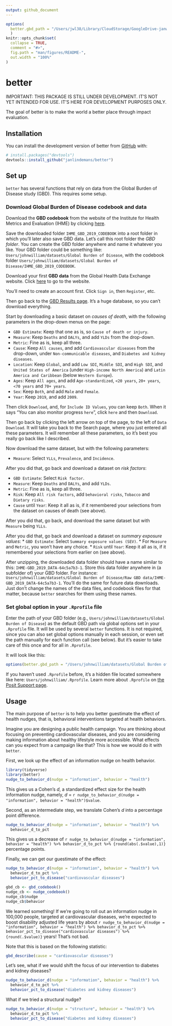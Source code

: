 ```yaml
---
output: github_document
---
```

 
<!-- README.md is generated from README.Rmd. Please edit that file -->

```r
options(
  better.gbd_path = "/Users/jwl38/Library/CloudStorage/GoogleDrive-janwillem.lindemans@gmail.com/My\ Drive/Offline\ Drive/R\ -\ Offline\ Drive/R\ packages\ JW/better/ignore/Global\ Burden\ of\ Disease\ Study\ Data"
  )
knitr::opts_chunk$set(
  collapse = TRUE,
  comment = "#>",
  fig.path = "man/figures/README-",
  out.width = "100%"
)
```

# better

<!-- badges: start -->
<!-- badges: end -->

IMPORTANT: THIS PACKAGE IS STILL UNDER DEVELOPMENT. IT'S NOT YET INTENDED FOR USE. IT'S HERE FOR DEVELOPMENT PURPOSES ONLY.

The goal of better is to make the world a better place through impact evaluation.

## Installation

You can install the development version of better from [GitHub](https://github.com/) with:

``` r
# install.packages("devtools")
devtools::install_github("janlindemans/better")
```

## Set up

<!-- COPY from better vignette: edit original there -->

`better` has several functions that rely on data from the Global Burden of Disease study (GBD). This requires some setup.

### Download Global Burden of Disease codebook and data

Download the **GBD codebook** from the website of the Institute for Health Metrics and Evaluation (IHME) by clicking [here](
https://www.healthdata.org/sites/default/files/files/Data_viz/GBD_2019_Data_Tools_Guide.zip). 

Save the downloaded folder `IHME_GBD_2019_CODEBOOK` into a root folder in which you'll later also save GBD data. Let's call this root folder the *GBD folder*. You can create the GBD folder anywhere and name it whatever you like. Your GBD folder could be something like: `Users/johnwilliam/datasets/Global Burden of Disease`, with the codebook folder `Users/johnwilliam/datasets/Global Burden of Disease/IHME_GBD_2019_CODEBOOK`.

Download your first **GBD data** from the Global Health Data Exchange website. Click [here](https://vizhub.healthdata.org/gbd-results/) to go to the website. 

You'll need to create an account first. Click `Sign in`, then `Register`, etc.  

Then go back to the [GBD Results page](https://vizhub.healthdata.org/gbd-results/). It's a huge database, so you can't download everything. 

Start by downloading a basic dataset on *causes of death*, with the following parameters in the drop-down menus on the page:

* `GBD Estimate`: Keep that one as is, so `Cause of death or injury`.
* `Measure`: Keep `Deaths` and `DALYs`, and add `YLDs` from the drop-down.
* `Metric`: Fine as is, keep all three.
* `Cause`: Keep `All causes`, and add `Cardiovascular diseases` from the drop-down, under `Non-communicable diseases`, and `Diabetes and kidney diseases`.
* `Location`: Keep `Global`, and add `Low SDI`, `Middle SDI`, and `High SDI`, and `United States of America` (under `High-income North America`) and `Latin America and Caribbean` (below `Western Europe`).
* `Ages`: Keep `All ages`, and add `Age-standardized`, `<20 years`, `20+ years`, `<70 years` and `70+ years`.
* `Sex`: Keep `Both`, and add `Male` and `Female`.
* `Year`: Keep `2019`, and add `2009`.

Then click `Download`, and, for `Include ID Values`, you can keep `Both`. When it says "You can also monitor progress `here`", click `here` and then `Download`. 

Then go back by clicking the left arrow on top of the page, to the left of `Data Download`. It will take you back to the Search page, where you just entered all these parameters. It will remember all these parameters, so it's best you really go back like I described. 

Now download the same dataset, but with the following parameters:

* `Measure`: Select `YLLs`, `Prevalence`, and `Incidence`.

After you did that, go back and download a dataset on *risk factors*:

* `GBD Estimate`: Select `Risk factor`. 
* `Measure`: Keep `Deaths` and `DALYs`, and add `YLDs`. 
* `Metric`: Fine as is, keep all three.
* `Risk`: Keep `All risk factors`, add `behavioral risks`, `Tobacco` and `Dietary risks`.
* `Cause` until `Year`: Keep it all as is, if it remembered your selections from the dataset on causes of death (see above).

After you did that, go back, and download the same dataset but with `Measure` being `YLLs`.

After you did that, go back and download a dataset on *summary exposure values*:
* `GBD Estimate`: Select `Summary exposure values (SEV)`.
* For `Measure` and `Metric`, you won't have any choice.
* `Risk` until `Year`: Keep it all as is, if it remembered your selections from earlier on (see above).

After unzipping, the downloaded data folder should have a name similar to this: `IHME-GBD_2019_DATA-64c5a7b3-1`. Store this data folder anywhere in (a subfolder of) your GBD folder. For instance: `Users/johnwilliam/datasets/Global Burden of Disease/Raw GBD data/IHME-GBD_2019_DATA-64c5a7b3-1`. You'll do the same for future data downloads. Just don't change the names of the data files, and codebook files for that matter, because `better` searches for them using these names.

### Set global option in your `.Rprofile` file

Enter the path of your GBD folder (e.g., `Users/johnwilliam/datasets/Global Burden of Disease`) as the default GBD path via global options set in your `.Rprofile` file. It will be used by several `better` functions. It is not required, since you can also set global options manually in each session, or even set the path manually for each function call (see below). But it's easier to take care of this once and for all in `.Rprofile`. 

It will look like this:

```r
options(better.gbd_path = "/Users/johnwilliam/datasets/Global Burden of Disease")
```

If you haven't used `.Rprofile` before, it's a hidden file located somewhere like here: `Users/johnwilliam/.Rprofile`. Learn more about `.Rprofile` on [the Posit Support page](https://support.posit.co/hc/en-us/articles/360047157094-Managing-R-with-Rprofile-Renviron-Rprofile-site-Renviron-site-rsession-conf-and-repos-conf).

## Usage

<!-- COPY from better vignette: edit original there -->

The main purpose of `better` is to help you better guestimate the effect of health nudges, that is, behavioral interventions targeted at health behaviors. 

Imagine you are designing a public health campaign. You are thinking about focusing on preventing cardiovascular diseases, and you are considering making information about healthy lifestyle more accessible. What effects can you expect from a campaign like that? This is how we would do it with `better`.

First, we look up the effect of an information nudge on health behavior.

```r
library(tidyverse)
library(better)
nudge_to_behavior_d(nudge = "information", behavior = "health") 
```


This gives us a Cohen's *d*, a standardized effect size for the health information nudge, namely, *d* = `r nudge_to_behavior_d(nudge = "information", behavior = "health")$value`.

Second, as an intermediate step, we translate Cohen's *d* into a percentage point difference.

```r
nudge_to_behavior_d(nudge = "information", behavior = "health") %>%
  behavior_d_to_pct
```

This gives us a decrease of `r nudge_to_behavior_d(nudge = "information", behavior = "health") %>% behavior_d_to_pct %>% {round(abs(.$value),1)}` percentage points.

Finally, we can get our guestimate of the effect:

```r
nudge_to_behavior_d(nudge = "information", behavior = "health") %>%
  behavior_d_to_pct %>%
  behavior_pct_to_disease("cardiovascular diseases")
```

```r
gbd_cb <- gbd_codebook()
nudge_cb <- nudge_codebook()
nudge_cb$nudge
nudge_cb$behavior
```

We learned something! If we're going to roll out an information nudge in 100,000 people, targeted at cardiovascular diseases, we're expected to boost disability adjusted life years by about `r nudge_to_behavior_d(nudge = "information", behavior = "health") %>% behavior_d_to_pct %>% behavior_pct_to_disease("cardiovascular diseases") %>% {round(.$value)}` years! That's not bad. 

Note that this is based on the following statistic:

```r
gbd_describe(cause = "cardiovascular diseases")
```

Let's see, what if we would shift the focus of our intervention to diabetes and kidney diseases?

```r
nudge_to_behavior_d(nudge = "information", behavior = "health") %>%
  behavior_d_to_pct %>%
  behavior_pct_to_disease("diabetes and kidney diseases")
```

What if we tried a structural nudge?

```r
nudge_to_behavior_d(nudge = "structure", behavior = "health") %>%
  behavior_d_to_pct %>%
  behavior_pct_to_disease("diabetes and kidney diseases")
```
